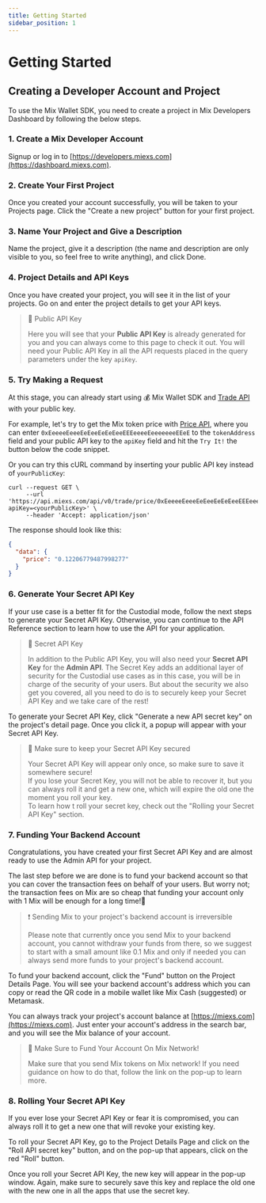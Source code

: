 ```yaml
---
title: Getting Started
sidebar_position: 1
---
```


# Getting Started

## Creating a Developer Account and Project

To use the Mix Wallet SDK, you need to create a project in Mix Developers Dashboard by following the below steps.

### 1. Create a Mix Developer Account

Signup or log in to [https://developers.miexs.com](https://dashboard.miexs.com).

### 2. Create Your First Project

Once you created your account successfully, you will be taken to your Projects page. Click the "Create a new project" button for your first project.

### 3. Name Your Project and Give a Description

Name the project, give it a description (the name and description are only visible to you, so feel free to write anything), and click Done.

### 4. Project Details and API Keys

Once you have created your project, you will see it in the list of your projects. Go on and enter the project details to get your API keys.

> 📘 Public API Key
>
> Here you will see that your **Public API Key** is already generated for you and you can always come to this page to check it out. You will need your Public API Key in all the API requests placed in the query parameters under the key `apiKey`.

### 5. Try Making a Request

At this stage, you can already start using 💰 Mix Wallet SDK and [Trade API](../fuse-apis/trade-api.mdx) with your public key.

For example, let's try to get the Mix token price with [Price API](https://api-docs.miexs.com/v1.15/reference/get\_trade-price-tokenaddress), where you can enter `0xEeeeeEeeeEeEeeEeEeEeeEEEeeeeEeeeeeeeEEeE` to the `tokenAddress` field and your public API key to the `apiKey` field and hit the `Try It!` the button below the code snippet.

Or you can try this cURL command by inserting your public API key instead of `yourPublicKey`:

```curl
curl --request GET \
     --url 'https://api.miexs.com/api/v0/trade/price/0xEeeeeEeeeEeEeeEeEeEeeEEEeeeeEeeeeeeeEEeE?apiKey=<yourPublicKey>' \
     --header 'Accept: application/json'
```

The response should look like this:

```json
{
  "data": {
    "price": "0.12206779487998277"
  }
}
```

### 6. Generate Your Secret API Key

If your use case is a better fit for the Custodial mode, follow the next steps to generate your Secret API Key. Otherwise, you can continue to the API Reference section to learn how to use the API for your application.

> 📘 Secret API Key
>
> In addition to the Public API Key, you will also need your **Secret API Key** for the **Admin API**. The Secret Key adds an additional layer of security for the Custodial use cases as in this case, you will be in charge of the security of your users. But about the security we also get you covered, all you need to do is to securely keep your Secret API Key and we take care of the rest!

To generate your Secret API Key, click "Generate a new API secret key" on the project's detail page. Once you click it, a popup will appear with your Secret API Key.

> 🚧 Make sure to keep your Secret API Key secured
>
> Your Secret API Key will appear only once, so make sure to save it somewhere secure!\
> If you lose your Secret Key, you will not be able to recover it, but you can always roll it and get a new one, which will expire the old one the moment you roll your key.\
> To learn how t roll your secret key, check out the "Rolling your Secret API Key" section.

### 7. Funding Your Backend Account

Congratulations, you have created your first Secret API Key and are almost ready to use the Admin API for your project.

The last step before we are done is to fund your backend account so that you can cover the transaction fees on behalf of your users. But worry not; the transaction fees on Mix are so cheap that funding your account only with 1 Mix will be enough for a long time!🤩

> ❗️ Sending Mix to your project's backend account is irreversible
>
> Please note that currently once you send Mix to your backend account, you cannot withdraw your funds from there, so we suggest to start with a small amount like 0.1 Mix and only if needed you can always send more funds to your project's backend account.

To fund your backend account, click the "Fund" button on the Project Details Page. You will see your backend account's address which you can copy or read the QR code in a mobile wallet like Mix Cash (suggested) or Metamask.

You can always track your project's account balance at [https://miexs.com](https://miexs.com). Just enter your account's address in the search bar, and you will see the Mix balance of your account.

> 🚧 Make Sure to Fund Your Account On Mix Network!
>
> Make sure that you send Mix tokens on Mix network! If you need guidance on how to do that, follow the link on the pop-up to learn more.

### 8. Rolling Your Secret API Key

If you ever lose your Secret API Key or fear it is compromised, you can always roll it to get a new one that will revoke your existing key.

To roll your Secret API Key, go to the Project Details Page and click on the "Roll API secret key" button, and on the pop-up that appears, click on the red "Roll" button.

Once you roll your Secret API Key, the new key will appear in the pop-up window. Again, make sure to securely save this key and replace the old one with the new one in all the apps that use the secret key.
